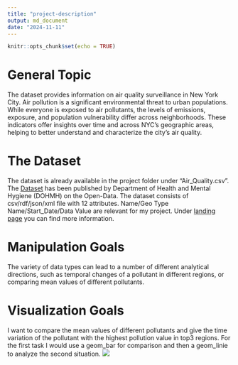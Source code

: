 ```yaml
---
title: "project-description"
output: md_document
date: "2024-11-11"
---
```


```r
knitr::opts_chunk$set(echo = TRUE)
```

# General Topic
The dataset provides information on air quality surveillance in New York City. Air pollution is a significant environmental threat to urban populations. While everyone is exposed to air pollutants, the levels of emissions, exposure, and population vulnerability differ across neighborhoods. These indicators offer insights over time and across NYC's geographic areas, helping to better understand and characterize the city's air quality.

# The Dataset
The dataset is already available in the project folder under "Air_Quality.csv".
The [Dataset](https://catalog.data.gov/dataset/air-quality/resource/f3ed1638-92da-4f88-bb6b-7d3940514574) has been published by Department of Health and Mental Hygiene (DOHMH) on the Open-Data. The dataset consists of csv/rdf/json/xml file with 12 attributes. Name/Geo Type Name/Start_Date/Data Value are relevant for my project. Under [landing page](https://data.cityofnewyork.us/Environment/Air-Quality/c3uy-2p5r/about_data) you can find more information.


# Manipulation Goals
The variety of data types can lead to a number of different analytical directions, such as temporal changes of a pollutant in different regions, or comparing mean values of different pollutants.

# Visualization Goals
I want to compare the mean values of different pollutants and give the time variation of the pollutant with the highest pollution value in top3 regions. For the first task I would use a geom_bar for comparison and then a geom_linie to analyze the second situation.
![](description.jpg)
